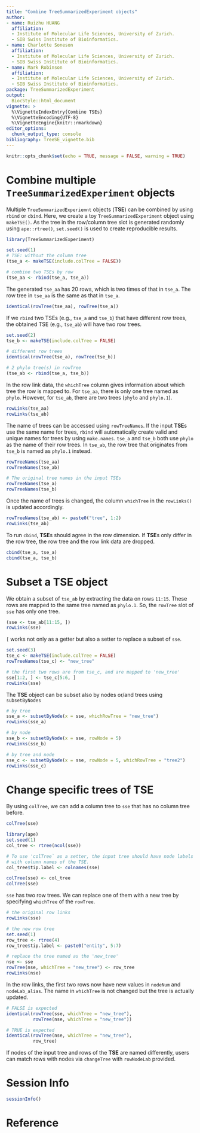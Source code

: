 ```yaml
---
title: "Combine TreeSummarizedExperiment objects"
author: 
- name: Ruizhu HUANG
  affiliation: 
  - Institute of Molecular Life Sciences, University of Zurich.
  - SIB Swiss Institute of Bioinformatics.
- name: Charlotte Soneson
  affiliation: 
  - Institute of Molecular Life Sciences, University of Zurich.
  - SIB Swiss Institute of Bioinformatics.
- name: Mark Robinson
  affiliation: 
  - Institute of Molecular Life Sciences, University of Zurich.
  - SIB Swiss Institute of Bioinformatics.
package: TreeSummarizedExperiment
output: 
  BiocStyle::html_document
vignette: >
  %\VignetteIndexEntry{Combine TSEs}
  %\VignetteEncoding{UTF-8}
  %\VignetteEngine{knitr::rmarkdown}
editor_options: 
  chunk_output_type: console
bibliography: TreeSE_vignette.bib
---
```


```r
knitr::opts_chunk$set(echo = TRUE, message = FALSE, warning = TRUE)
```


# Combine multiple `TreeSummarizedExperiment` objects 

Multiple `TreeSummarizedExperiemnt` objects (**TSE**) can be combined by using `rbind` or `cbind`. 
Here, we create a toy `TreeSummarizedExperiment` object using `makeTSE()`. As the tree in the row/column tree slot is generated randomly using `ape::rtree()`, `set.seed()` is used to create reproducible results.

```r
library(TreeSummarizedExperiment)

set.seed(1)
# TSE: without the column tree
(tse_a <- makeTSE(include.colTree = FALSE))

# combine two TSEs by row
(tse_aa <- rbind(tse_a, tse_a))
```
The generated `tse_aa` has 20 rows, which is two times of that in `tse_a`. The row tree in `tse_aa` is the same as that in `tse_a`.

```r
identical(rowTree(tse_aa), rowTree(tse_a))
```

If we `rbind` two TSEs (e.g., `tse_a` and `tse_b`) that have different row trees, the obtained TSE (e.g., `tse_ab`) will have two row trees. 
```r
set.seed(2)
tse_b <- makeTSE(include.colTree = FALSE)

# different row trees
identical(rowTree(tse_a), rowTree(tse_b))

# 2 phylo tree(s) in rowTree
(tse_ab <- rbind(tse_a, tse_b))
```

In the row link data, the `whichTree` column gives information about which tree the row is mapped to.
For `tse_aa`, there is only one tree named as `phylo`. However, for `tse_ab`, there are two trees (`phylo` and `phylo.1`).
```r
rowLinks(tse_aa)
rowLinks(tse_ab)
```

The name of trees can be accessed using `rowTreeNames`. If the input **TSE**s use the same name for trees, `rbind` will automatically create valid and unique names for trees by using `make.names`. `tse_a` and `tse_b` both use `phylo` as the name of their row trees. In `tse_ab`, the row tree that originates from `tse_b` is named as `phylo.1` instead.
```r
rowTreeNames(tse_aa)
rowTreeNames(tse_ab)

# The original tree names in the input TSEs
rowTreeNames(tse_a)
rowTreeNames(tse_b)
```

Once the name of trees is changed, the column `whichTree` in the `rowLinks()` is updated accordingly.
```r
rowTreeNames(tse_ab) <- paste0("tree", 1:2)
rowLinks(tse_ab)
```

To run `cbind`, **TSE**s should agree in the row dimension. If **TSE**s only differ in the row tree, the row tree and the row link data are dropped.
```r
cbind(tse_a, tse_a)
cbind(tse_a, tse_b)
```


# Subset a **TSE** object

We obtain a subset of `tse_ab` by extracting the data on rows `11:15`. These rows are mapped to the same tree named as `phylo.1`. So, the `rowTree` slot of `sse` has only one tree.
```r
(sse <- tse_ab[11:15, ])
rowLinks(sse)
```

`[` works not only as a getter but also a setter to replace a subset of `sse`.
```r
set.seed(3)
tse_c <- makeTSE(include.colTree = FALSE)
rowTreeNames(tse_c) <- "new_tree"

# the first two rows are from tse_c, and are mapped to 'new_tree'
sse[1:2, ] <- tse_c[5:6, ]
rowLinks(sse)
```

The **TSE** object can be subset also by nodes or/and trees using `subsetByNodes`
```r
# by tree
sse_a <- subsetByNode(x = sse, whichRowTree = "new_tree")
rowLinks(sse_a)

# by node
sse_b <- subsetByNode(x = sse, rowNode = 5)
rowLinks(sse_b)

# by tree and node
sse_c <- subsetByNode(x = sse, rowNode = 5, whichRowTree = "tree2")
rowLinks(sse_c)
```

# Change specific trees of **TSE**

By using `colTree`, we can add a column tree to `sse` that has no column tree before.
```r
colTree(sse)

library(ape)
set.seed(1)
col_tree <- rtree(ncol(sse))

# To use 'colTree` as a setter, the input tree should have node labels matching
# with column names of the TSE.
col_tree$tip.label <- colnames(sse)

colTree(sse) <- col_tree
colTree(sse)
```

`sse` has two row trees. We can replace one of them with a new tree by
specifying `whichTree` of the `rowTree`.
```r
# the original row links
rowLinks(sse)

# the new row tree
set.seed(1)
row_tree <- rtree(4)
row_tree$tip.label <- paste0("entity", 5:7)

# replace the tree named as the 'new_tree'
nse <- sse
rowTree(nse, whichTree = "new_tree") <- row_tree
rowLinks(nse)
```


In the row links, the first two rows now have new values in `nodeNum` and
`nodeLab_alias`. The name in `whichTree` is not changed but the tree is actually
updated.

```r
# FALSE is expected
identical(rowTree(sse, whichTree = "new_tree"),
          rowTree(nse, whichTree = "new_tree"))

# TRUE is expected
identical(rowTree(nse, whichTree = "new_tree"),
          row_tree)
```

If nodes of the input tree and rows of the **TSE** are named differently, users
can match rows with nodes via `changeTree` with `rowNodeLab` provided.


# Session Info

```r
sessionInfo()
```

# Reference
